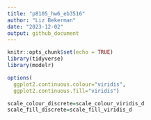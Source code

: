 ```yaml
---
title: "p8105_hw6_eb3516"
author: "Liz Bekerman"
date: "2023-12-02"
output: github_document
---
```


```r
knitr::opts_chunk$set(echo = TRUE)
library(tidyverse)
library(modelr)
```

```r
options(
  ggplot2.continuous.colour="viridis",
  ggplot2.continuous.fill="viridis")

scale_colour_discrete=scale_colour_viridis_d
scale_fill_discrete=scale_fill_viridis_d
```







